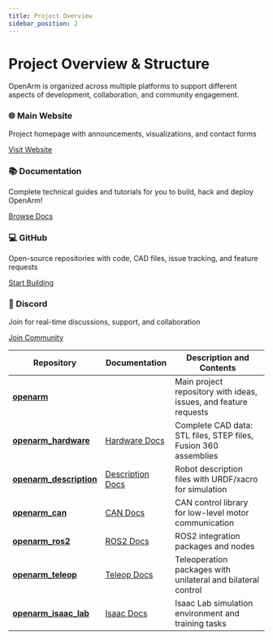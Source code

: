 ```yaml
---
title: Project Overview
sidebar_position: 2
---
```


# Project Overview & Structure

OpenArm is organized across multiple platforms to support different aspects of development, collaboration, and community engagement.
<div style={{display: 'grid', gridTemplateColumns: '1fr 1fr', gap: '20px', marginBottom: '30px'}}>
  <div style={{padding: '20px', border: '2px solid #e1e8ed', borderRadius: '8px', textAlign: 'center'}}>
    <h3>🌐 Main Website</h3>
    <p>Project homepage with announcements, visualizations, and contact forms</p>
    <a href="https://openarm.dev" style={{
      display: 'inline-block',
      padding: '10px 20px',
      backgroundColor: '#007acc',
      color: 'white',
      textDecoration: 'none',
      borderRadius: '5px',
      fontWeight: 'bold'
    }}>Visit Website</a>
  </div>
  <div style={{padding: '20px', border: '2px solid #e1e8ed', borderRadius: '8px', textAlign: 'center'}}>
    <h3>📚 Documentation</h3>
    <p>Complete technical guides and tutorials for you to build, hack and deploy OpenArm!</p>
    <a href="https://docs.openarm.dev" style={{
      display: 'inline-block',
      padding: '10px 20px',
      backgroundColor: '#28a745',
      color: 'white',
      textDecoration: 'none',
      borderRadius: '5px',
      fontWeight: 'bold'
    }}>Browse Docs</a>
  </div>
</div>
<div style={{display: 'grid', gridTemplateColumns: '1fr 1fr', gap: '20px', marginBottom: '30px'}}>
  <div style={{padding: '20px', border: '2px solid #e1e8ed', borderRadius: '8px', textAlign: 'center'}}>
    <h3>💻 GitHub</h3>
    <p>Open-source repositories with code, CAD files, issue tracking, and feature requests</p>
    <a href="https://github.com/enactic/openarm" style={{
      display: 'inline-block',
      padding: '10px 20px',
      backgroundColor: '#24292f',
      color: 'white',
      textDecoration: 'none',
      borderRadius: '5px',
      fontWeight: 'bold'
    }}>Start Building</a>
  </div>
  <div style={{padding: '20px', border: '2px solid #e1e8ed', borderRadius: '8px', textAlign: 'center'}}>
    <h3>💬 Discord</h3>
    <p>Join for real-time discussions, support, and collaboration</p>
    <a href="https://discord.gg/GmYa262ETH" style={{
      display: 'inline-block',
      padding: '10px 20px',
      backgroundColor: '#5865f2',
      color: 'white',
      textDecoration: 'none',
      borderRadius: '5px',
      fontWeight: 'bold'
    }}>Join Community</a>
  </div>
</div>

| Repository | Documentation | Description and Contents |
|--------------|-----------------|-------------------------------|
| **[openarm](https://github.com/enactic/openarm)** |   | Main project repository with ideas, issues, and feature requests |
| **[openarm_hardware](https://github.com/enactic/openarm_hardware)** | [Hardware Docs](https://docs.openarm.dev/hardware) | Complete CAD data: STL files, STEP files, Fusion 360 assemblies |
| **[openarm_description](https://github.com/enactic/openarm_description)** | [Description Docs](https://docs.openarm.dev/software/description) | Robot description files with URDF/xacro for simulation |
| **[openarm_can](https://github.com/enactic/openarm_can)** | [CAN Docs](https://docs.openarm.dev/software/can/) | CAN control library for low-level motor communication |
| **[openarm_ros2](https://github.com/enactic/openarm_ros2)** | [ROS2 Docs](https://docs.openarm.dev/software/ros2/install) | ROS2 integration packages and nodes |
| **[openarm_teleop](https://github.com/enactic/openarm_teleop)** | [Teleop Docs](https://docs.openarm.dev/teleop/) | Teleoperation packages with unilateral and bilateral control |
| **[openarm_isaac_lab](https://github.com/enactic/openarm_isaac_lab)** | [Isaac Docs](https://docs.openarm.dev/simulation/isaac-lab) | Isaac Lab simulation environment and training tasks |

